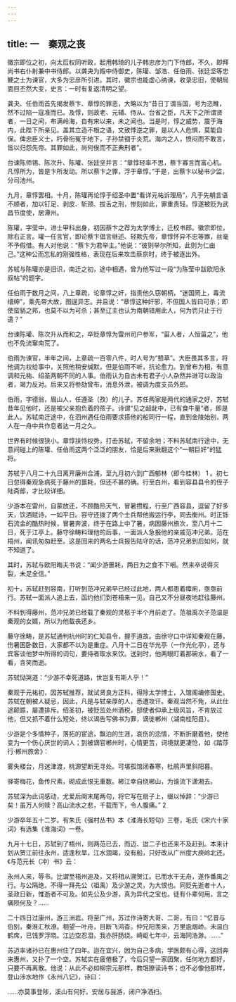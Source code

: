 ```yaml
---
---
---
```

title: 一　秦观之丧
---




徽宗即位之初，向太后权同听政，起用韩琦的儿子韩忠彦为门下侍郎，不久，即拜尚书右仆射兼中书侍郎。以龚夬为殿中侍御史，陈瓘、邹浩、任伯雨、张廷坚等忠鲠之士为谏官，大多为忠彦所引进。其时，徽宗也能虚心纳谏，收录忠旧，使朝局面目丕然大变，史言：一时有复返清明之望。

龚夬、任伯雨首先揭发蔡卞、章惇的罪恶，大略以为“昔日丁谓当国，号为恣睢，然不过陷一寇准而已。及惇，则故老、元辅、侍从、台省之臣，凡天下之所谓贤者，一日之间，布满岭海，自有宋以来，未之闻也。当是时，惇之威势，震于海内，此陛下所亲见。盖其立造不根之语，文致悖逆之罪，是以人人危惧，莫能自保。俾忠臣义士，朽骨衔冤于地下，子孙禁锢于炎荒。海内之人，愤闷而不敢言，皆以归怨先帝。其罪如此，尚何俟而不正典刑者”。

台谏陈师锡、陈次升、陈瓘、张廷坚并言：“章惇轻率不思，蔡卞寡言而富心机。凡惇所为，皆是卞所发动。所以蔡卞之罪，浮于章惇。”于是，出蔡卞以秘书少监，分司池州。

九月，章惇罢相。十月，陈瓘再论惇于绍圣中置“看详元祐诉理局”，凡于先朝言语不顺者，加以钉足、剥皮、斩颈、拔舌之刑，惨刻如此，罪重责轻。惇遂被贬为武昌节度使，居潭州。

陈瓘，字莹中，进士甲科出身，初因蔡卞之荐为太学博士，迁校书郎。徽宗即位，除右正言。瓘一任言官，即论蔡卞倡言继述、轻欺先帝，章惇怀异不忠等罪，丝毫不予假借。有人对他说：“蔡卞为君举主。”他说：“彼则举尔所知，此则为仁由己。”这种公而忘私的刚强性格，表现在后来攻击蔡京时，终于被逐出外。

苏轼与陈瓘亦是旧识，南迁之初，途中相遇，曾为他写过一段“为陈莹中跋欧阳永叔帖”的题字。

任伯雨于数月之间，八上章疏，论章惇之奸，指责他久窃朝柄，“迷国罔上，毒流缙绅”，乘先帝大故，图逞异志。并且说：“章惇这种奸邪，不但国人皆曰可杀；即使蛮貊之邦，也莫不以为可杀；甚至辽主也认为南朝错用此人，何为罚只止于行遣？”

台谏陈瓘、陈次升从而和之，卒贬章惇为雷州司户参军，“菑人者，人恒菑之”，他也不免流窜南荒了。

伯雨为谏官，半年之间，上章疏一百零八件，时人号为“戆草”。大臣畏其多言，将他调为权给事中，关照他稍安缄默，但是伯雨不听，抗论愈力。到曾布为相，有意调和元祐、绍圣两朝不同的人事。伯雨认为自古未有君子小人杂然并进可以政治者，竭力反对。后来又将参劾曾布，消息外泄，被调为度支员外郎。

伯雨，字德翁，眉山人，任遵圣（孜）的儿子。苏任两家是两代的通家之好，苏轼昔年见他时，还是被父亲抱负着的孩子。诗谓“见之龆龀中，已有食牛量”者，即是此人。苏轼南迁途中，在泗州遇任伯雨要求搭他的船同行一程，直到金陵始别，两人在一舟中共作息者达一月之久。

世界有时候很狭小。章惇挟恃权势，打击苏轼，不留余地；不料苏轼南行途中，无意间碰上的陈瓘、任伯雨这两个泛泛的朋友，恰是后来揪翻这个“一朝巨奸”的猛将。

苏轼于八月二十九日离开廉州合浦，至九月初六到广西郁林（即今桂林） 1 。初七日忽得秦观急病死于藤州的噩耗，但还不甚的确。行至白州，看到容县县令的侄子陆斋郎，才比较详细。

少游本在雷州，自蒙放还，不顾酷热天气，冒暑攒程，行至广西容县，逗留了好多天，饮酒赋诗，一如平日。容守还拨了两个士兵帮他搬运行李，同去衡州。时正铄石流金的酷热时候，冒暑奔波，终于在路上中了暑，病困藤州旅次，至八月十二日，死于江亭上。藤守徐畴料理他的后事，一面派人急报他的亲戚范冲兄弟。范在梧州，闻讯匆匆赶至。这是回来的两名士兵报告陆守的话，范冲兄弟到后如何，就不知道了。

其时，苏轼与欧阳晦夫书说：“闻少游噩耗，两日为之食不下咽。然来卒说得灭裂，未足全信。”

初十，苏轼赶到容南，打听到范冲兄弟早已经过此地，两人都患着瘴痢，亟亟前行。苏轼一面派人追上去，函约他们到苍梧来一见，自己又不分昼夜地赶往藤州。

不料到得藤州，范冲兄弟已经载了秦观的灵柩于半个月前走了。范祖禹次子范温是秦观的女婿，所以为他载丧还乡。

藤守徐畴，是苏轼通判杭州时的仁知县令，握手道故。由徐守口中详知秦观在藤，伤暑困卧数日，大家都不以为是重症。八月十二日在华光亭（一作光化亭），还与宾客谈他梦中所得的词句，要侍者取水来饮。送到时，他两眼盯着那碗水，看了一看，含笑而逝。

苏轼恸哭道：“少游不幸死道路，世岂复有斯人乎！”

秦观于元祐初，因苏轼推荐，就试贤良方正科，得除太学博士，入馆阁编修国史。苏轼在朝被人疑忌，因此，凡是与轼亲厚的人，悉遭攻讦。秦观当然不免，从此仕途颠踬，屡遭排斥。绍圣初，被贬监处州酒税，部使者仰承上级风旨，不肯放过他，但又抓不着什么短处，终以谒告写佛书为罪，谪徙郴州（湖南桂阳县）。

少游是个多情种子，落拓的宦途，飘泊的生涯，哀伤的恋情，不断折磨着他，使他变为一个伤心厌世的词人；到被谪官郴州时，心情更苦，词境就更凄怆，如《踏莎行·郴州旅舍》：

雾失楼台，月迷津渡，桃源望断无寻处。可堪孤馆闭春寒，杜鹃声里斜阳暮。

驿寄梅花，鱼传尺素，砌成此恨无重数。郴江幸自绕郴山，为谁流下潇湘去。



苏轼深为此词感动，尤爱后阕末尾两句，将它写在扇子上，缀以悼辞：“少游已矣！虽万人何赎？高山流水之悲，千载而下，令人腹痛。” 2

少游卒年五十二岁。有朱氏《强村丛书》本《淮海长短句》三卷，毛氏《宋六十家词》有选集《淮海词》一卷。

九月十七日，苏轼到了梧州，则两范已去，而迈、迨二子也还来不及赶到。本来计划从贺江前往永州，适逢秋旱，江水涸竭，没有船，只好改从广州度大庾岭北还。《与范元长（冲）书》云：

永州人来，辱书。比谓至梧州追及，又将相从溯贺江。已而水干无舟，遂作番禺之行。与公隔绝，不得一拜先公（祖禹）及少游之灵，为大恨也。同贬先逝者十人，圣政日新，惟逝者不可及。如先公及少游，真为异代之宝也。徒有仆辈何用，言之痛陨何及？……



二十四日过康州，游三洲岩。将至广州，苏过作诗寄大哥、二哥，有曰：“忆昔与伯别，秦淮汇秋潦。相望一叶舟，目断飞鸿杳。仲兄阳羡来，万里逾烟峤。未温白鹤席，已饯罗浮晓。江边空忍泪，我亦肝肠绕。崎岖七年中，云海同浩渺。……”

苏迈率诸孙已在惠州住了四年。迨在宜兴，因为自己多病，学医颇有心得，这回奔来惠州，又扑了一个空。苏轼实在疲倦极了，今后只望一家团聚，任何地方都好，只要不再离散。他说：从此不必如柳宗元那样，教氓獠读诗书；也不必像他那样，登山涉水地作《永州八记》，诗曰：

……亦莫事登陟，溪山有何好。安居与我游，闭户净洒扫。